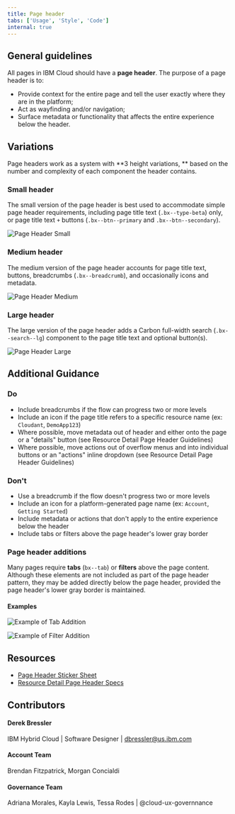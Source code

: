 ```yaml
---
title: Page header
tabs: ['Usage', 'Style', 'Code']
internal: true
---
```


## General guidelines

All pages in IBM Cloud should have a **page header**. The purpose of a page header is to:

- Provide context for the entire page and tell the user exactly where they are in the platform;
- Act as wayfinding and/or navigation;
- Surface metadata or functionality that affects the entire experience below the header.

## Variations

Page headers work as a system with **3 height variations, ** based on the number and complexity of each component the header contains.

### Small header

The small version of the page header is best used to accommodate simple page header requirements, including page title text (`.bx--type-beta`) only, or page title text `+` buttons (`.bx--btn--primary` and `.bx--btn--secondary`).

<ImageComponent cols="12" caption="Page Header Small">

![Page Header Small](images/pageheader_small.png)

</ImageComponent>

### Medium header

The medium version of the page header accounts for page title text, buttons, breadcrumbs (`.bx--breadcrumb`), and occasionally icons and metadata.

<ImageComponent cols="12" caption="Page Header Medium">

![Page Header Medium](images/pageheader_medium.png)

</ImageComponent>

### Large header

The large version of the page header adds a Carbon full-width search (`.bx--search--lg`) component to the page title text and optional button(s).

<ImageComponent cols="12" caption="Page Header Large">

![Page Header Large](images/pageheader_large.png)

</ImageComponent>

## Additional Guidance

### Do

- Include breadcrumbs if the flow can progress two or more levels
- Include an icon if the page title refers to a specific resource name (ex: `Cloudant`, `DemoApp123`)
- Where possible, move metadata out of header and either onto the page or a "details" button (see Resource Detail Page Header Guidelines)
- Where possible, move actions out of overflow menus and into individual buttons or an "actions" inline dropdown (see Resource Detail Page Header Guidelines)

### Don't

- Use a breadcrumb if the flow doesn't progress two or more levels
- Include an icon for a platform-generated page name (ex: `Account`, `Getting Started`)
- Include metadata or actions that don't apply to the entire experience below the header
- Include tabs or filters above the page header's lower gray border

### Page header additions

Many pages require <b>tabs</b> (`bx--tab`) or <b>filters</b> above the page content. Although these elements are not included as part of the page header pattern, they may be added directly below the page header, provided the page header's lower gray border is maintained.

#### Examples

<ImageComponent cols="12" caption="Example of Tab Addition">

![Example of Tab Addition](images/ex_addition_tabs.png)

</ImageComponent>

<ImageComponent cols="12" caption="PExample of Filter Addition">

![Example of Filter Addition](images/ex_addition_pagefilter.png)

</ImageComponent>

## Resources

- [Page Header Sticker Sheet](https://ibm.box.com/s/v9as4kbrw9o7uof26tca3du38al2kbtt)
- [Resource Detail Page Header Specs](https://ibm.invisionapp.com/share/AGNVIN3RJF6)

## Contributors

#### Derek Bressler

IBM Hybrid Cloud | Software Designer | dbressler@us.ibm.com

#### Account Team

Brendan Fitzpatrick, Morgan Concialdi

#### Governance Team

Adriana Morales, Kayla Lewis, Tessa Rodes | @cloud-ux-governnance
